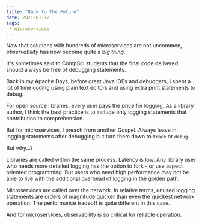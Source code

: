 ```yaml
---
title: "Back to The Future"
date: 2021-01-12
tags:
 - microservices
---
```


Now that solutions with hundreds of microservices are not uncommon, *observability* has now become quite a *big thing*.

It's sometimes said to CompSci students that the final code delivered should always be free of debugging statements.

Back in my Apache Days, before great Java IDEs and debuggers, I spent a lot of time coding using plain text editors
and using extra print statements to debug.

For open source libraries, every user pays the price for logging. As a library author, I think the best practice is to
include only logging statements that contribution to comprehension.

But for microservices, I preach from another Gospel. Always leave in logging statements after debugging but turn them
down to ```trace``` or ```debug```.

But why...?

Libraries are called within the same process. Latency is low. Any library user who needs more detailed logging has the
option to fork - or use aspect oriented programming. But users who need high performance may not be able to live
with the additional overhead of logging in the golden path.

Microservices are called over the network. In relative terms, unused logging statements are orders of magnitude
quicker than even the quickest network operation. The performance tradeoff is quite different in this case.

And for microservices, observability is so critical for reliable operation. 